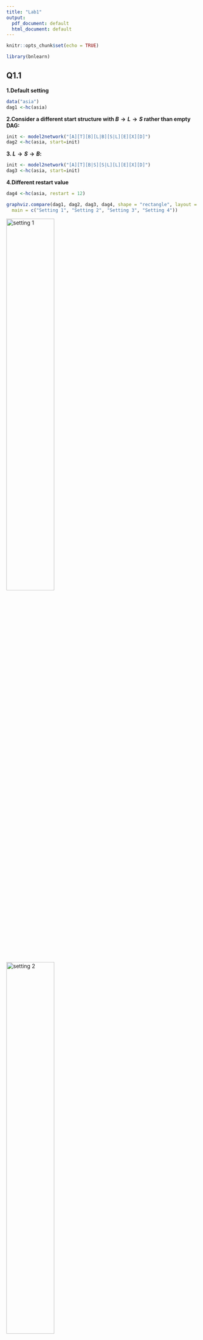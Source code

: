 ```yaml
---
title: "Lab1"
output:
  pdf_document: default
  html_document: default
---
```


```r
knitr::opts_chunk$set(echo = TRUE)

library(bnlearn)
```

## Q1.1

**1.Default setting**
```r
data("asia")
dag1 <-hc(asia)
```


**2.Consider a different start structure with $B \longrightarrow L \longrightarrow S$ rather than empty DAG:**

```r
init <- model2network("[A][T][B][L|B][S|L][E][X][D]")
dag2 <-hc(asia, start=init)
```

**3. $L \longrightarrow S \longrightarrow B:$**

```r
init <- model2network("[A][T][B|S][S|L][L][E][X][D]")
dag3 <-hc(asia, start=init)
```

**4.Different restart value**

```r
dag4 <-hc(asia, restart = 12)
```

```r
graphviz.compare(dag1, dag2, dag3, dag4, shape = "rectangle", layout = "fdp",
  main = c("Setting 1", "Setting 2", "Setting 3", "Setting 4"))
```

![setting 1](set1.png){#id .class width=50% height=50%} ![setting 2](set2.png){#id .class width=50% height=50%}

![setting 3](set3.png){#id .class width=50% height=50%} ![setting 4](set4.png){#id .class width=50% height=50%}

**Show that multiple runs of the hill-climbing algorithm can return non-equivalent Bayesian network (BN) structures. Explain why this happens.**
  
  **Answer:** All above 4 graphs are the same except the edges among $B,S,L$. With different setting of HC, We have:
  
* 1. $L \longleftarrow S \longrightarrow B$ (Default setting)
* 2. Sheilded collider $B \longrightarrow L \longrightarrow S$ with $B \longrightarrow S$ (Initial structure $B \longrightarrow L \longrightarrow S$)
* 3. $L \longrightarrow S \longrightarrow B$ (Initial structure $L \longrightarrow S \longrightarrow B$)
* 4. $B \longleftarrow S \longleftarrow L$ (Different restart setting)

In case 1,3,4, they are equivalent but with different direction of edges, but case 2 has one more edge than others, thus generated a non-equivalent structures, this might because HC algorithm randomly add, remove and reverse edges, thus sometimes stacks in local optima if we do not have a good start point.

## Q1.2

```r
set.seed(1)

# separate data
data("asia")
sample_train <- as.integer(dim(asia)[1] * 0.8)
sample_test <- dim(asia)[1] - sample_train
index <- sample(1:dim(asia)[1])
train <- asia[index[1:sample_train],]
test <- asia[index[1:sample_test],]

dag_learn <- hc(train)
dag_true <- model2network("[A][S][T|A][L|S][B|S][D|B:E][E|T:L][X|E]")
#graphviz.compare(dag_learn, dag_true, shape = "rectangle", main = c("Learned BN", "Original BN"))

model_learn = bn.fit(dag_learn, data = train)
model_true = bn.fit(dag_true, data = train)


## prediction for generated structure
pred_learn <- c()
for (i in 1:dim(test)[1]) {

    logits <- prop.table(table(cpdist(model_learn, "S", ((A == unlist(test[i,]["A"]))&(T == unlist(test[i,]["T"])&(L == unlist(test[i,]["L"]))&(B == unlist(test[i,]["B"]))&(E == unlist(test[i,]["E"]))&(X == unlist(test[i,]["X"]))&(D == unlist(test[i,]["D"])))))))
    index <- which(is.na(logits))
    logits[index] = 0.5
    if (logits[1] > 0.5)
      pred_learn <- c(pred_learn, 'no')
    else
      pred_learn <- c(pred_learn, 'yes')  
}



pred_true <- c()
for (i in 1:dim(test)[1]) {

    logits <- prop.table(table(cpdist(model_true, "S", ((A == unlist(test[i,]["A"]))&(T == unlist(test[i,]["T"])&(L == unlist(test[i,]["L"]))&(B == unlist(test[i,]["B"]))&(E == unlist(test[i,]["E"]))&(X == unlist(test[i,]["X"]))&(D == unlist(test[i,]["D"])))))))
    index <- which(is.na(logits))
    logits[index] = 0.5
    if (logits[1] > 0.5)
      pred_true <- c(pred_true, 'no')
    else
      pred_true <- c(pred_true, 'yes')  
}

print(table(pred_learn, true=test$S))
print(table(pred_true, true=test$S))

```

![bn learned](bn.png){#id .class width=50% height=50%} ![bn original](bn1.png){#id .class width=50% height=50%}

## Q1.3

```r
mb(dag_learn, "S")

## prediction for generated structure
pred_learn <- c()
for (i in 1:dim(test)[1]) {

    logits <- prop.table(table(cpdist(model_learn, "S", ((L == unlist(test[i,]["L"]))&(B == unlist(test[i,]["B"]))))))
    index <- which(is.na(logits))
    logits[index] = 0.5
    if (logits[1] > 0.5)
      pred_learn <- c(pred_learn, 'no')
    else
      pred_learn <- c(pred_learn, 'yes')  
}


mb(dag_true, "S")

pred_true <- c()
for (i in 1:dim(test)[1]) {

    logits <- prop.table(table(cpdist(model_true, "S",((L == unlist(test[i,]["L"]))&(B == unlist(test[i,]["B"]))))))
    index <- which(is.na(logits))
    logits[index] = 0.5
    if (logits[1] > 0.5)
      pred_true <- c(pred_true, 'no')
    else
      pred_true <- c(pred_true, 'yes')  
}

print(table(pred_learn, true=test$S))
print(table(pred_true, true=test$S))


```


## Q1.4

```r
dag_naive <- model2network("[S][A|S][T|S][L|S][B|S][D|S][E|S][X|S]")
#graphviz.plot(dag_naive, shape = "rectangle", main=c("Naive Bayes"))

model_naive = bn.fit(dag_naive, data = train)

pred_naive <- c()
for (i in 1:dim(test)[1]) {

    logits <- prop.table(table(cpdist(model_naive, "S", ((A == unlist(test[i,]["A"]))&(T == unlist(test[i,]["T"])&(L == unlist(test[i,]["L"]))&(B == unlist(test[i,]["B"]))&(E == unlist(test[i,]["E"]))&(X == unlist(test[i,]["X"]))&(D == unlist(test[i,]["D"])))))))
    index <- which(is.na(logits))
    logits[index] = 0.5
    if (logits[1] > 0.5)
      pred_naive <- c(pred_naive, 'no')
    else
      pred_naive <- c(pred_naive, 'yes')  
}

print(table(pred_naive, true=test$S))
```

![](NB.png){#id .class width=50% height=50%}

## Q1.5
